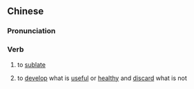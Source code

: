 {{also|扬弃}}
==Chinese==
{{zh-forms|s=扬弃}}

===Pronunciation===
{{zh-pron
|m=yángqì
|c=joeng4 hei3
|mn=qz,xm:iông-khì/zz:iâng-khì/tw:iāⁿ-khì
|cat=v
}}

===Verb===
{{zh-verb}}

# {{lb|zh|philosophy}} to [[sublate]]
# to [[develop]] what is [[useful]] or [[healthy]] and [[discard]] what is not